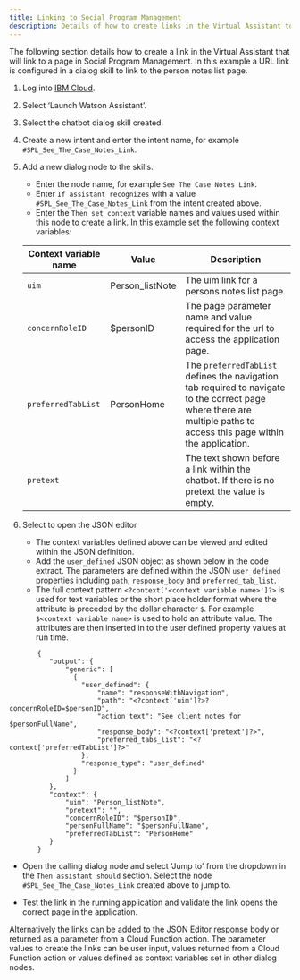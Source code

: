 ```yaml
---
title: Linking to Social Program Management
description: Details of how to create links in the Virtual Assistant to pages in Social Program Management.
---
```


The following section details how to create a link in the Virtual Assistant that will link to a page in Social Program Management. In this example a URL link is configured in a dialog skill to link to the person notes list page.

1. Log into [IBM Cloud](https://cloud.ibm.com).
2. Select ‘Launch Watson Assistant’.
3. Select the chatbot dialog skill created.
4. Create a new intent and enter the intent name, for example `#SPL_See_The_Case_Notes_Link`.
5. Add a new dialog node to the skills.

   * Enter the node name, for example `See The Case Notes Link`.
   * Enter `If assistant recognizes` with a value `#SPL_See_The_Case_Notes_Link` from the intent created above.
   * Enter the `Then set context` variable names and values used within this node to create a link. In this example set the following context variables:

   | Context variable  name | Value   | Description |
   | --------- | ----------- | ------- |
   | `uim` | Person_listNote | The uim link for a persons notes list page. |
   | `concernRoleID` | $personID | The page parameter name and value required for the url to access the application page. |
   | `preferredTabList` | PersonHome | The `preferredTabList` defines the navigation tab required to navigate to the correct page where there are multiple paths to access this page within the application. |
   | `pretext` |  | The text shown before a link within the chatbot. If there is no pretext the value is empty. |

6. Select to open the JSON editor
   * The context variables defined above can be viewed and edited within the JSON definition.
   * Add the `user_defined` JSON object as shown below in the code extract. The parameters are defined within the JSON `user_defined` properties including `path`, `response_body` and `preferred_tab_list`.
   * The full context pattern `<?context['<context variable name>']?>` is used for text variables or the short place holder format where the attribute is preceded by the dollar character `$`.
   For example `$<context variable name>` is used to hold an attribute value. The attributes are then inserted in to the user defined property values at run time.

  ```
		 {
			"output": {
			    "generic": [
			      {
			        "user_defined": {
				        "name": "responseWithNavigation",
				        "path": "<?context['uim']?>?concernRoleID=$personID",
				        "action_text": "See client notes for $personFullName",
				        "response_body": "<?context['pretext']?>",
				        "preferred_tabs_list": "<?context['preferredTabList']?>"
			        },
			        "response_type": "user_defined"
			      }
			    ]
			},
			"context": {
			    "uim": "Person_listNote",
			    "pretext": "",
			    "concernRoleID": "$personID",
			    "personFullName": "$personFullName",
			    "preferredTabList": "PersonHome"
			}
		 }
  ```

* Open the calling dialog node and select 'Jump to' from the dropdown in the `Then assistant should` section. Select the node `#SPL_See_The_Case_Notes_Link` created above to jump to.

* Test the link in the running application and validate the link opens the correct page in the application.

Alternatively the links can be added to the JSON Editor response body or returned as a parameter from a Cloud Function action.
The parameter values to create the links can be user input, values returned from a Cloud Function action or values defined as context variables set in other dialog nodes.
